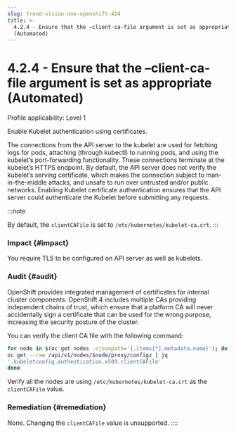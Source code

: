 ```yaml
---
slug: trend-vision-one-openshift-424
title: >-
  4.2.4 - Ensure that the –client-ca-file argument is set as appropriate
  (Automated)
---
```

# 4.2.4 - Ensure that the –client-ca-file argument is set as appropriate (Automated)

Profile applicability: Level 1

Enable Kubelet authentication using certificates.

The connections from the API server to the kubelet are used for fetching logs for pods, attaching (through kubectl) to running pods, and using the kubelet’s port-forwarding functionality. These connections terminate at the kubelet’s HTTPS endpoint. By default, the API server does not verify the kubelet’s serving certificate, which makes the connection subject to man-in-the-middle attacks, and unsafe to run over untrusted and/or public networks. Enabling Kubelet certificate authentication ensures that the API server could authenticate the Kubelet before submitting any requests.

:::note

By default, the `clientCAFile` is set to `/etc/kubernetes/kubelet-ca.crt`.
:::

### Impact {#impact}

You require TLS to be configured on API server as well as kubelets.

### Audit {#audit}

OpenShift provides integrated management of certificates for internal cluster components. OpenShift 4 includes multiple CAs providing independent chains of trust, which ensure that a platform CA will never accidentally sign a certificate that can be used for the wrong purpose, increasing the security posture of the cluster.

You can verify the client CA file with the following command:

```bash
for node in $(oc get nodes -ojsonpath='{.items[*].metadata.name}'); do
oc get --raw /api/v1/nodes/$node/proxy/configz | jq
'.kubeletconfig.authentication.x509.clientCAFile'
done
```

Verify all the nodes are using `/etc/kubernetes/kubelet-ca.crt` as the `clientCAFile` value.

### Remediation {#remediation}

None. Changing the `clientCAFile` value is unsupported.
::::
